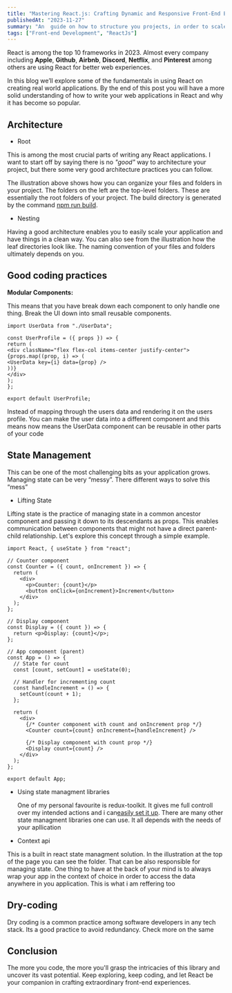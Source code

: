```yaml
---
title: "Mastering React.js: Crafting Dynamic and Responsive Front-End Experiences"
publishedAt: "2023-11-27"
summary: "An  guide on how to structure you projects, in order to scale easily"
tags: ["Front-end Development", "ReactJs"]
---
```


React is among the top 10 frameworks in 2023. Almost every company including **Apple**, **Github**, **Airbnb**, **Discord**, **Netflix**, and **Pinterest** among others are using React for better web experiences.

In this blog we’ll explore some of the fundamentals in using React on creating real world applications. By the end of this post you will have a more solid understanding of how to write your web applications in React and why it has become so popular.

## Architecture

- Root

This is among the most crucial parts of writing any React applications. I want to start off by saying there is no _"good"_ way to architecture your project, but there some very good architecture practices you can follow.

The illustration above shows how you can organize your files and folders in your project. The folders on the left are the top-level folders. These are essentially the root folders of your project. The build directory is generated by the command [npm run build](https://create-react-app.dev/docs/deployment/).

- Nesting

Having a good architecture enables you to easily scale your application and have things in a clean way. You can also see from the illustration how the leaf directories look like. The naming convention of your files and folders ultimately depends on you.

## Good coding practices

**Modular Components:**

This means that you have break down each component to only handle one thing. Break the UI down into small reusable components.


```tsx showLineNumbers
import UserData from "./UserData";

const UserProfile = ({ props }) => {
return (
<div className="flex flex-col items-center justify-center">
{props.map((prop, i) => (
<UserData key={i} data={prop} />
))}
</div>
);
};

export default UserProfile;
```

Instead of mapping through the users data and rendering it on the users profile. You can make the user data into a different component and this means now means the UserData component can be reusable in other parts of your code

## State Management

This can be one of the most challenging bits as your application grows. Managing state can be very “messy”. There different ways to solve this “mess”

- Lifting State

Lifting state is the practice of managing state in a common ancestor component and passing it down to its descendants as props. This enables communication between components that might not have a direct parent-child relationship. Let's explore this concept through a simple example.

```tsx showLineNumbers
import React, { useState } from "react";

// Counter component
const Counter = ({ count, onIncrement }) => {
  return (
    <div>
      <p>Counter: {count}</p>
      <button onClick={onIncrement}>Increment</button>
    </div>
  );
};

// Display component
const Display = ({ count }) => {
  return <p>Display: {count}</p>;
};

// App component (parent)
const App = () => {
  // State for count
  const [count, setCount] = useState(0);

  // Handler for incrementing count
  const handleIncrement = () => {
    setCount(count + 1);
  };

  return (
    <div>
      {/* Counter component with count and onIncrement prop */}
      <Counter count={count} onIncrement={handleIncrement} />

      {/* Display component with count prop */}
      <Display count={count} />
    </div>
  );
};

export default App;
```

- Using state managment libraries

  One of my personal favourite is redux-toolkit. It gives me full controll over my intended actions and i can[easily set it up](https://redux-toolkit.js.org/). There are many other state managment libraries one can use. It all depends with the needs of your apllication

- Context api

This is a built in react state managment solution. In the illustration at the top of the page you can see the folder. That can be also responsible for managing state. One thing to have at the back of your mind is to always wrap your app in the context of choice in order to access the data anywhere in you application. This is what i am reffering too

## Dry-coding

Dry coding is a common practice among software developers in any tech stack. Its a good practice to avoid redundancy. Check more on the same

## Conclusion

The more you code, the more you'll grasp the intricacies of this library and uncover its vast potential. Keep exploring, keep coding, and let React be your companion in crafting extraordinary front-end experiences.
